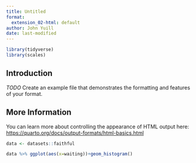 ```yaml
---
title: Untitled
format:
  extension_02-html: default
author: John Yuill
date: last-modified
---
```


```r
library(tidyverse)
library(scales)
```

## Introduction

*TODO* Create an example file that demonstrates the formatting and features of your format.

## More Information

You can learn more about controlling the appearance of HTML output here: <https://quarto.org/docs/output-formats/html-basics.html>

```r
data <- datasets::faithful

```

```r
data %>% ggplot(aes(x=waiting))+geom_histogram()
```
